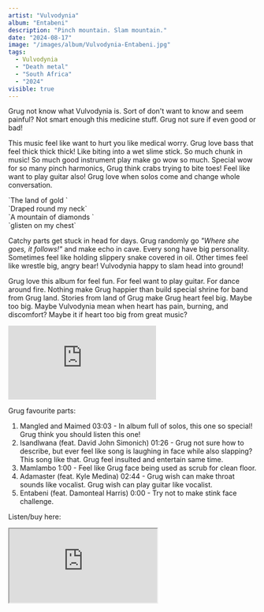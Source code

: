 ```yaml
---
artist: "Vulvodynia"
album: "Entabeni"
description: "Pinch mountain. Slam mountain."
date: "2024-08-17"
image: "/images/album/Vulvodynia-Entabeni.jpg"
tags:
  - Vulvodynia
  - "Death metal"
  - "South Africa"
  - "2024"
visible: true
---
```


Grug not know what Vulvodynia is. Sort of don't want to know and seem painful? Not smart enough this medicine stuff. Grug not sure if even good or bad!

This music feel like want to hurt you like medical worry. Grug love bass that feel thick thick thick! Like biting into a wet slime stick. So much chunk in music! So much good instrument play make go wow so much. Special wow for so many pinch harmonics, Grug think crabs trying to bite toes! Feel like want to play guitar also! Grug love when solos come and change whole conversation.

<div className="text-center">
  `The land of gold ` <br />
  `Draped round my neck` <br />
  `A mountain of diamonds ` <br />
  `glisten on my chest`
</div>

Catchy parts get stuck in head for days. Grug randomly go _"Where she goes, it follows!"_ and make echo in cave. Every song have big personality. Sometimes feel like holding slippery snake covered in oil. Other times feel like wrestle big, angry bear! Vulvodynia happy to slam head into ground!

Grug love this album for feel fun. For feel want to play guitar. For dance around fire. Nothing make Grug happier than build special shrine for band from Grug land. Stories from land of Grug make Grug heart feel big. Maybe too big. Maybe Vulvodynia mean when heart has pain, burning, and discomfort? Maybe it if heart too big from great music?

<div class="embed-container">
  <iframe
    class="embed-video"
    src="https://www.youtube-nocookie.com/embed/IyJIezjtH4Q?si=QjSaUbIJlfBcdLHM"
    frameborder="0"
    allow="accelerometer; autoplay; clipboard-write; encrypted-media; gyroscope; picture-in-picture; web-share"
    allowfullscreen></iframe>
</div>

Grug favourite parts:

1. Mangled and Maimed 03:03 - In album full of solos, this one so special! Grug think you should listen this one!
1. Isandlwana (feat. David John Simonich) 01:26 - Grug not sure how to describe, but ever feel like song is laughing in face while also slapping? This song like that. Grug feel insulted and entertain same time.
1. Mamlambo 1:00 - Feel like Grug face being used as scrub for clean floor.
1. Adamaster (feat. Kyle Medina) 02:44 - Grug wish can make throat sounds like vocalist. Grug wish can play guitar like vocalist.
1. Entabeni (feat. Damonteal Harris) 0:00 - Try not to make stink face challenge.

Listen/buy here:

<iframe
  style={{ border: "0", width: "350px", height: "800px" }}
  src="https://bandcamp.com/EmbeddedPlayer/album=1752140213/size=large/bgcol=333333/linkcol=ffffff/transparent=true/"
  seamless>
  <a href="https://uniqueleaderrecords.bandcamp.com/album/entabeni">
    Entabeni by Vulvodynia
  </a>
</iframe>
